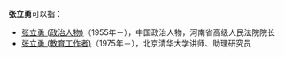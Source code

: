 '''张立勇'''可以指：
* [[张立勇_(政治人物)|张立勇 (政治人物)]]（1955年－），中国政治人物，河南省高级人民法院院长
* [[张立勇_(教育工作者)|张立勇 (教育工作者)]]（1975年－），北京清华大学讲师、助理研究员

{{Disambig|Cat=三字张姓人名消歧义}}